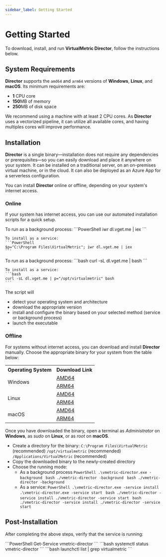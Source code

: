 ```yaml
---
sidebar_label: Getting Started
---
```


# Getting Started

To download, install, and run **VirtualMetric Director**, follow the instructions below.

## System Requirements

**Director** supports the `amd64` and `arm64` versions of **Windows**, **Linux**, and **macOS**. Its minimum requirements are:

- **1** CPU core
- **150**MB of memory
- **250**MB of disk space

We recommend using a machine with at least 2 CPU cores. As **Director** uses a vectorized pipeline, it can utilize all available cores, and having multiples cores will improve performance.

## Installation

**Director** is a single binary&mdash;installation does not require any dependencies or prerequisites&mdash;so you can easily download and place it anywhere on your system. It can be installed on a traditional server, on an on-premises virtual machine, or in the cloud. It can also be deployed as an Azure App for a serverless configuration.

You can install **Director** online or offline, depending on your system's internet access.

### Online

If your system has internet access, you can use our automated installation scripts for a quick setup.

<Tabs>
  <TabItem value="powershell" label="PowerShell" default>  
    To run as a background process:
    ```PowerShell
    iwr dl.vget.me | iex
    ```

    To install as a service:
    ```PowerShell
    $p="C:\Program Files\VirtualMetric"; iwr dl.vget.me | iex
    ```
  </TabItem>
  <TabItem value="bash" label="Bash">  
    To run as a background process:
    ```bash
    curl -sL dl.vget.me | bash
    ```

    To install as a service:
    ```bash
    curl -sL dl.vget.me | p="/opt/virtualmetric" bash
    ```
  </TabItem>
</Tabs>

The script will

- detect your operating system and architecture
- download the appropriate version
- install and configure the binary based on your selected method (service or background process)
- launch the executable

### Offline

For systems without internet access, you can download and install **Director** manually. Choose the appropriate binary for your system from the table below:

<table>
  <tr>
    <th>Operating System</th>
    <th>Download Link</th>
  </tr>
  <tr>
    <td rowspan="2">
      Windows
    </td>
    <td>
      <a href="https://dl.vget.me/windows/amd64/vmetric-director.exe">AMD64</a>
    </td>
  </tr>
  <tr>
    <td>
      <a href="https://dl.vget.me/windows/arm64/vmetric-director.exe">ARM64</a>
    </td>
  </tr>
  <tr>
    <td rowspan="2">
      Linux
    </td>
    <td>
      <a href="https://dl.vget.me/linux/amd64/vmetric-director.exe">AMD64</a>
    </td>
  </tr>
  <tr>
    <td>
      <a href="https://dl.vget.me/linux/arm64/vmetric-director.exe">ARM64</a>
    </td>
  </tr>
  <tr>
    <td rowspan="2">
      macOS
    </td>
    <td>
      <a href="https://dl.vget.me/darwin/amd64/vmetric-director.exe">AMD64</a>
    </td>
  </tr>
  <tr>
    <td>
      <a href="https://dl.vget.me/darwin/arm64/vmetric-director.exe">ARM64</a>
    </td>
  </tr>
</table>

Once you have downloaded the binary, open a terminal as _Administrator_ on **Windows**, as _sudo_ on **Linux**, or as _root_ on **macOS**.

* Create a directory for the binary:
    <Tabs>
      <TabItem value="windows" label="Windows" default>
        `C:\Program Files\VirtualMetric` (recommended)
      </TabItem>
      <TabItem value="linux" label="Linux">
        `/opt/virtualmetric` (recommended)
      </TabItem>
      <TabItem value="mac" label="macOS">
        `/Applications/VirtualMetric` (recommended)
      </TabItem>
    </Tabs>
* Copy the downloaded binary to the newly-created directory
* Choose the running mode:
  * As a background process
    <Tabs>
      <TabItem value="windows" label="Windows">
        ```PowerShell
        .\vmetric-director.exe -background
        ```
      </TabItem>
      <TabItem value="linux" label="Linux">
        ```bash
        ./vmetric-director -background
        ```
      </TabItem>
      <TabItem value="macos" label="macOS">
        ```bash
        ./vmetric-director -background
        ```
      </TabItem>
    </Tabs>
  * As a service:
    <Tabs>
      <TabItem value="windows" label="Windows">
        ```PowerShell
        .\vmetric-director.exe -service install
        .\vmetric-director.exe -service start
        ```
      </TabItem>
      <TabItem value="linux" label="Linux">
        ```bash
        ./vmetric-director -service install
        ./vmetric-director -service start
        ```
      </TabItem>
      <TabItem value="macos" label="macOS">
        ```bash
        ./vmetric-director -service install
        ./vmetric-director -service start
        ```
      </TabItem>
    </Tabs>

## Post-Installation

After completing the above steps, verify that the service is running:

<Tabs>
  <TabItem value="windows" label="Windows">
    ```PowerShell
    Get-Service vmetric-director
    ```
  </TabItem>
  <TabItem value="linux" label="Linux">
    ```bash
    systemctl status vmetric-director
    ```
  </TabItem>
  <TabItem value="macos" label="macOS">
    ```bash
    launchctl list | grep virtualmetric
    ```
  </TabItem>
</Tabs>
